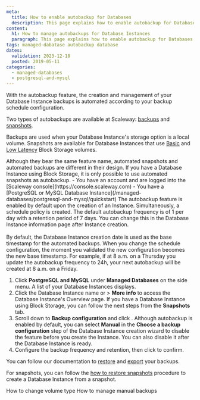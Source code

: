 ```yaml
---
meta:
  title: How to enable autobackup for Databases
  description: This page explains how to enable autobackup for Databases
content:
  h1: How to manage autobackups for Database Instances
  paragraph: This page explains how to enable autobackup for Databases
tags: managed-dabatase autobackup database
dates:
  validation: 2023-12-18
  posted: 2019-05-11
categories:
  - managed-databases
  - postgresql-and-mysql
---
```


With the autobackup feature, the creation and management of your Database Instance backups is automated according to your backup schedule configuration.

Two types of autobackups are available at Scaleway: [backups](/managed-databases/postgresql-and-mysql/concepts/#database-backup) and [snapshots](/managed-databases/postgresql-and-mysql/concepts/#database-snapshot).

Backups are used when your Database Instance's storage option is a local volume. Snapshots are available for Database Instances that use [Basic](/managed-databases/postgresql-and-mysql/concepts/#basic-block-storage) and [Low Latency](/managed-databases/postgresql-and-mysql/concepts/#block-storage-low-latency) Block Storage volumes.

<Message type="important">
  Although they bear the same feature name, automated snapshots and automated backups are different in their design. If you have a Database Instance using Block Storage, it is only possible to use automated snapshots as autobackup.
</Message>

<Macro id="requirements" />

<Message type="requirement">
  - You have an account and are logged into the [Scaleway console](https://console.scaleway.com)
  - You have a [PostgreSQL or MySQL Database Instance](/managed-databases/postgresql-and-mysql/quickstart)
</Message>

<Message type="note">
  The autobackup feature is enabled by default upon the creation of an Instance. Simultaneously, a schedule policy is created. The default autobackup frequency is of 1 per day with a retention period of 7 days. You can change this in the Database Instance information page after Instance creation.
  <br /><br />
  By default, the Database Instance creation date is used as the base timestamp for the automated backups. When you change the schedule configuration, the moment you validated the new configuration becomes the new base timestamp. For example, if at 8 a.m. on a Thursday you update the autobackup frequency to 24h, your next autobackup will be created at 8 a.m. on a Friday.
</Message>

1. Click **PostgreSQL and MySQL** under **Managed Databases** on the side menu. A list of your Database Instances displays.
2. Click the Database Instance name or <Icon name="more" /> > **More info** to access the Database Instance's Overview page.
    <Message type="note">
      If you have a Database Instance using Block Storage, you can follow the next steps from the **Snapshots** tab.
    </Message>
3. Scroll down to **Backup configuration** and click <Icon name="edit" />.
    <Message type="note">
      Although autobackup is enabled by default, you can select **Manual** in the **Choose a backup configuration** step of the Database Instance creation wizard to disable the feature before you create the Instance. You can also disable it after the Database Instance is ready.
    </Message>
4. Configure the backup frequency and retention, then click <Icon name="validate" /> to confirm.

You can follow our documentation to [restore](/managed-databases/postgresql-and-mysql/how-to/manage-manual-backups/#how-to-restore-backups) and [export](/managed-databases/postgresql-and-mysql/how-to/manage-manual-backups/#how-to-export-backups) your backups.

For snapshots, you can follow the [how to restore snapshots](/managed-databases/postgresql-and-mysql/how-to/manage-snapshots/#how-to-create-a-database-instance-from-a-snapshot) procedure to create a Database Instance from a snapshot.

<Navigation title="See also">
  <PreviousButton to="/managed-databases/postgresql-and-mysql/how-to/change-volume-type/">How to change volume type</PreviousButton>
  <NextButton to="/managed-databases/postgresql-and-mysql/how-to/manage-manual-backups/">How to manage manual backups</NextButton>
</Navigation>
